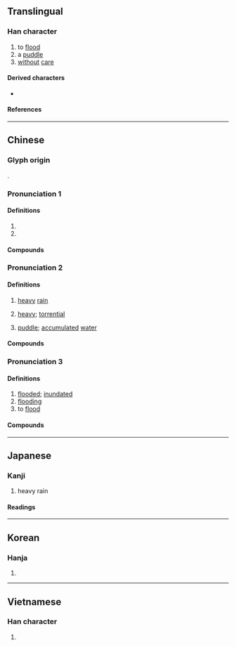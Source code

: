 {{character info}}
==Translingual==

===Han character===
{{Han char|rn=85|rad=水|as=12|sn=15|four=34196|canj=EKCF|ids=⿰氵尞}}

# to [[flood]]
# a [[puddle]]
# [[without]] [[care]]

====Derived characters====
* {{l|mul|[[𧀪]]}}

====References====
{{Han ref|kx=0650.010|dkj=18259|dj=1060.070|hdz=31738.110|uh=6F66}}

----

==Chinese==

===Glyph origin===
{{Han etym}}
{{Han compound|水|尞|c1=s|c2=p|t1=water|ls=psc}}.

===Pronunciation 1===
{{zh-forms|ss=了|alt=𣱾-2nd round simp. (1981)}}
{{zh-pron
|m=liáo,liǎo
|c=liu2,liu4
|mn=tw:ló/qz,xm,zz:láu/ml:liáu/xm:liâu
|mn_note=láu - vernacular; liáu/liâu - literary
|mc=n
|oc=n
|ma=
|cat=v,n,adv
}}

====Definitions====
{{zh-hanzi}}

# {{zh-used|潦倒||潦草}}
# {{zh-alt-form|燎|to [[burn]]; to [[scald]]}}

====Compounds====
{{zh-der|潦洌|窮愁潦倒|潦漿泡|潦潦草草|窮途潦倒|潦倒|浮皮潦草|潢潦可薦|潦草塞責|潦草|潦泡|潦亂|龍鍾潦倒}}

===Pronunciation 2===
{{zh-forms}}
{{zh-pron
|m=lǎo
|c=lou5
|mc=1
|oc=1
|cat=n,a
}}

====Definitions====
{{zh-hanzi}}

# [[heavy]] [[rain]]
# {{lb|zh|of rain}} [[heavy]]; [[torrential]]
# [[puddle]]; [[accumulate]]d [[water]]

====Compounds====
{{zh-der|行潦}}

===Pronunciation 3===
{{zh-forms|ss=涝|alt=澇}}
{{zh-pron
|m=lào
|c=lou6
|mc=2
|oc=2
|cat=a,n,v
}}

====Definitions====
{{zh-hanzi}}

# [[flooded]]; [[inundated]]
# [[flooding]]
# to [[flood]]

====Compounds====
{{zh-der|塗潦|停潦|泥潦|淫潦|旱潦}}

----

==Japanese==

===Kanji===
{{ja-kanji|grade=|rs=水12}}

# heavy rain

====Readings====
{{ja-readings
|goon=ろう<らう
|kanon=ろう<らう
|kun=にわたずみ<にはたづみ
}}

----

==Korean==

===Hanja===
{{ko-hanja|hangeul=[[료]]>[[요]]|eumhun=|rv=ryo>yo|mr=ryo>yo|y=lyo>yo}}

# {{rfdef|ko|sort=水12}}

----

==Vietnamese==

===Han character===
{{vi-readings|rs=水12|reading=lẻo}}

# {{rfdef|vi|sort=水12}}